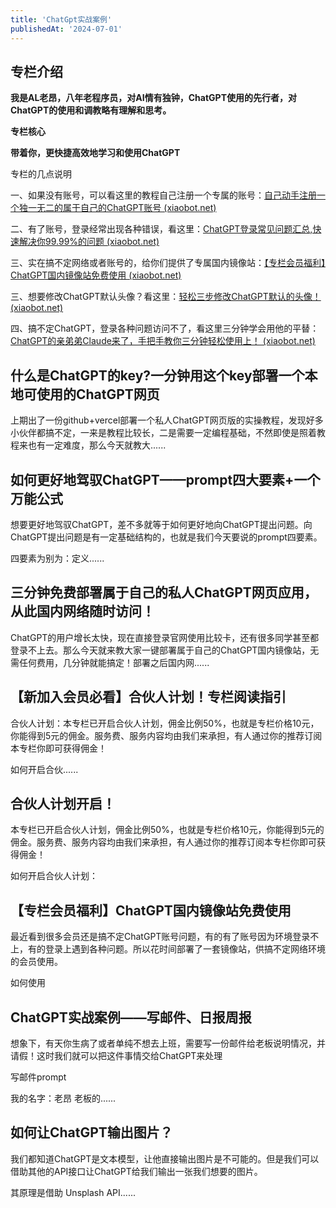 ```yaml
---
title: 'ChatGpt实战案例'
publishedAt: '2024-07-01'
---
```


## 专栏介绍

**我是AL老昂，八年老程序员，对AI情有独钟，ChatGPT使用的先行者，对ChatGPT的使用和调教略有理解和思考。**

**专栏核心**

**带着你，更快捷高效地学习和使用ChatGPT**

专栏的几点说明

一、如果没有账号，可以看这里的教程自己注册一个专属的账号：[自己动手注册一个独一无二的属于自己的ChatGPT账号 (xiaobot.net)](https://xiaobot.net/post/4054ee90-3e4d-489a-86ba-94df00d24a64)

二、有了账号，登录经常出现各种错误，看这里：[ChatGPT登录常见问题汇总,快速解决你99.99%的问题 (xiaobot.net)](https://xiaobot.net/post/42a9b044-309d-4070-a115-c405cdd8b6b3)

三、实在搞不定网络或者账号的，给你们提供了专属国内镜像站：[【专栏会员福利】ChatGPT国内镜像站免费使用 (xiaobot.net)](https://xiaobot.net/post/3f889d23-8f11-415a-89a8-586ebb9a8c34)

三、想要修改ChatGPT默认头像？看这里：[轻松三步修改ChatGPT默认的头像！ (xiaobot.net)](https://xiaobot.net/post/9aded954-f4a7-424f-b464-99db8c0c68b7)

四、搞不定ChatGPT，登录各种问题访问不了，看这里三分钟学会用他的平替：[ChatGPT的亲弟弟Claude来了，手把手教你三分钟轻松使用上！ (xiaobot.net)](https://xiaobot.net/post/3b969f7b-ad3f-49aa-9d84-4540dd1f4439)



## 什么是ChatGPT的key?一分钟用这个key部署一个本地可使用的ChatGPT网页
上期出了一份github+vercel部署一个私人ChatGPT网页版的实操教程，发现好多小伙伴都搞不定，一来是教程比较长，二是需要一定编程基础，不然即使是照着教程来也有一定难度，那么今天就教大......

## 如何更好地驾驭ChatGPT——prompt四大要素+一个万能公式
想要更好地驾驭ChatGPT，差不多就等于如何更好地向ChatGPT提出问题。向ChatGPT提出问题是有一定基础结构的，也就是我们今天要说的prompt四要素。

四要素为别为：定义......

## 三分钟免费部署属于自己的私人ChatGPT网页应用，从此国内网络随时访问！
ChatGPT的用户增长太快，现在直接登录官网使用比较卡，还有很多同学甚至都登录不上去。那么今天就来教大家一键部署属于自己的ChatGPT国内镜像站，无需任何费用，几分钟就能搞定！部署之后国内网......

## 【新加入会员必看】合伙人计划！专栏阅读指引
合伙人计划：本专栏已开启合伙人计划，佣金比例50%，也就是专栏价格10元，你能得到5元的佣金。服务费、服务内容均由我们来承担，有人通过你的推荐订阅本专栏你即可获得佣金！

如何开启合伙......

## 合伙人计划开启！
本专栏已开启合伙人计划，佣金比例50%，也就是专栏价格10元，你能得到5元的佣金。服务费、服务内容均由我们来承担，有人通过你的推荐订阅本专栏你即可获得佣金！

如何开启合伙人计划：

## 【专栏会员福利】ChatGPT国内镜像站免费使用
最近看到很多会员还是搞不定ChatGPT账号问题，有的有了账号因为环境登录不上，有的登录上遇到各种问题。所以花时间部署了一套镜像站，供搞不定网络环境的会员使用。

如何使用

## ChatGPT实战案例——写邮件、日报周报
想象下，有天你生病了或者单纯不想去上班，需要写一份邮件给老板说明情况，并请假！这时我们就可以把这件事情交给ChatGPT来处理

写邮件prompt

我的名字：老昂 老板的......

## 如何让ChatGPT输出图片？
我们都知道ChatGPT是文本模型，让他直接输出图片是不可能的。但是我们可以借助其他的API接口让ChatGPT给我们输出一张我们想要的图片。

其原理是借助 Unsplash API......

